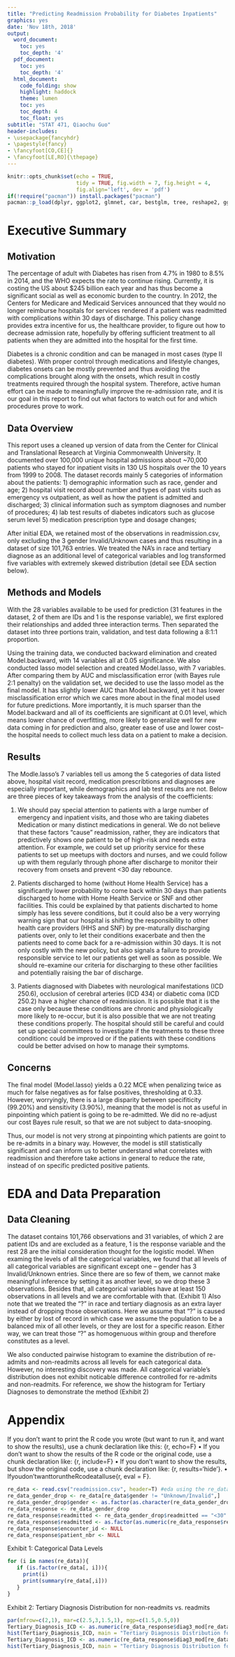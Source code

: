 ```yaml
---
title: "Predicting Readmission Probability for Diabetes Inpatients"
graphics: yes
date: 'Nov 18th, 2018'
output:
  word_document:
    toc: yes
    toc_depth: '4'
  pdf_document:
    toc: yes
    toc_depth: '4'
  html_document:
    code_folding: show
    highlight: haddock
    theme: lumen
    toc: yes
    toc_depth: 4
    toc_float: yes
subtitle: "STAT 471, Qiaochu Guo"
header-includes:
- \usepackage{fancyhdr}
- \pagestyle{fancy}
- \fancyfoot[CO,CE]{}
- \fancyfoot[LE,RO]{\thepage}
---
```


```r
knitr::opts_chunk$set(echo = TRUE, 
                      tidy = TRUE, fig.width = 7, fig.height = 4,
                      fig.align='left', dev = 'pdf')
if(!require("pacman")) install.packages("pacman")
pacman::p_load(dplyr, ggplot2, glmnet, car, bestglm, tree, reshape2, gglasso, pROC)
```

# Executive Summary
## Motivation
The percentage of adult with Diabetes has risen from 4.7% in 1980 to 8.5% in 2014, and the WHO expects the rate to continue rising. Currently, it is costing the US about \$245 billion each year and has thus become a significant social as well as economic burden to the country. In 2012, the Centers for Medicare and Medicaid Services announced that they would no longer reimburse hospitals for services rendered if a patient was readmitted with complications within 30 days of discharge. This policy change provides extra incentive for us, the healthcare provider, to figure out how to decrease admission rate, hopefully by offering sufficient treatment to all patients when they are admitted into the hospital for the first time.

Diabetes is a chronic condition and can be managed in most cases (type II diabetes). With proper control through medications and lifestyle changes, diabetes onsets can be mostly prevented and thus avoiding the complications brought along with the onsets, which result in costly treatments required through the hospital system. Therefore, active human effort can be made to meaningfully improve the re-admission rate, and it is our goal in this report to find out what factors to watch out for and which procedures prove to work.

## Data Overview
This report uses a cleaned up version of data from the Center for Clinical and Translational Research at Virginia Commonwealth University. It documented over 100,000 unique hospital admissions about ~70,000 patients who stayed for inpatient visits in 130 US hospitals over the 10 years from 1999 to 2008. The dataset records mainly 5 categories of information about the patients: 1) demographic information such as race, gender and age; 2) hospital visit record about number and types of past visits such as emergency vs outpatient, as well as how the patient is admitted and discharged; 3) clinical information such as symptom diagnoses and number of procedures; 4) lab test results of diabetes indicators such as glucose serum level 5) medication prescription type and dosage changes;

After initial EDA, we retained most of the observations in readmission.csv, only excluding the 3 gender Invalid/Unknown cases and thus resulting in a dataset of size 101,763 entries. We treated the NA's in race and tertiary diagnose as an additional level of categorical variables and log transformed five variables with extremely skewed distribution (detail see EDA section below).

## Methods and Models

With the 28 variables available to be used for prediction (31 features in the dataset, 2 of them are IDs and 1 is the response variable), we first explored their relationships and added three interaction terms. Then separated the dataset into three portions train, validation, and test data following a 8:1:1 proportion.

Using the training data, we conducted backward elimination and created Model.backward, with 14 variables all at 0.05 significance. We also conducted lasso model selection and created Model.lasso, with 7 variables. After comparing them by AUC and misclassification error (with Bayes rule 2:1 penalty) on the validation set, we decided to use the lasso model as the final model. It has slightly lower AUC than Model.backward, yet it has lower misclassification error which we cares more about in the final model used for future predictions. More importantly, it is much sparser than the Model.backward and all of its coefficients are significant at 0.01 level, which means lower chance of overfitting, more likely to generalize well for new data coming in for prediction and also, greater ease of use and lower cost-- the hospital needs to collect much less data on a patient to make a decision.

## Results
The Modle.lasso's 7 variables tell us among the 5 categories of data listed above, hospital visit record, medication prescribtions and diagnoses are especially important, while demographics and lab test results are not. Below are three pieces of key takeaways from the analysis of the coefficients:

1) We should pay special attention to patients with a large number of emergency and inpatient visits, and those who are taking diabetes Medication or many distinct medications in general. We do not believe that these factors "cause" readmission, rather, they are indicators that predictively shows one patient to be of high-risk and needs extra attention. For example, we could set up priority service for these patients to set up meetups with doctors and nurses, and we could follow up with them regularly through phone after discharge to monitor their recovery from onsets and prevent <30 day rebounce.

2) Patients discharged to home (without Home Health Service) has a significantly lower probability to come back within 30 days than patients discharged to home with Home Health Service or SNF and other facilities. This could be explained by that patients discharted to home simply has less severe conditions, but it could also be a very worrying warning sign that our hospital is shifting the responsibility to other health care providers (HHS and SNF) by pre-maturally discharging patients over, only to let their conditions exacerbate and then the patients need to come back for a re-admission within 30 days. It is not only costly with the new policy, but also signals a failure to provide responsible service to let our patients get well as soon as possible. We should re-examine our criteria for discharging to these other facilities and potentially raising the bar of discharge.

3) Patients diagnosed with Diabetes with neurological manifestations (ICD 250.6), occlusion of cerebral arteries (ICD 434) or diabetic coma (ICD 250.2) have a higher chance of readmission. It is possible that it is the case only because these conditions are chronic and physiologically more likely to re-occur, but it is also possible that we are not treating these conditions properly. The hospital should still be careful and could set up special committees to investigate if the treatments to these three conditionc could be improved or if the patients with these conditions could be better advised on how to manage their symptoms.

## Concerns

The final model (Model.lasso) yields a 0.22 MCE when penalizing twice as much for false negatives as for false positives, thresholding at 0.33. However, worryingly, there is a large disparity between specifiticity (99.20%) and sensitivity (3.90%), meaning that the model is not as useful in pinpointing which patient is going to be re-admitted. We did no re-adjust our cost Bayes rule result, so that we are not subject to data-snooping. 

Thus, our model is not very strong at pinpointing which patients are goint to be re-admits in a binary way. However, the model is still statistically significant and can inform us to better understand what correlates with readmission and therefore take actions in general to reduce the rate, instead of on specific predicted positive patients.

# EDA and Data Preparation
## Data Cleaning
The dataset contains 101,766 observations and 31 variables, of which 2 are patient IDs and are excluded as a feature, 1 is the response variable and the rest 28 are the initial consideration thought for the logistic model. When examing the levels of all the categorical variables, we found that all levels of all categorical variables are significant except one -- gender has 3 Invalid/Unknown entries. Since there are so few of them, we cannot make meaningful inference by setting it as another level, so we drop these 3 observations. Besides that, all categorical variables have at least 150 observations in all levels and we are comfortable with that. (Exhibit 1) Also note that we treated the "?" in race and tertiary diagnosis as an extra layer instead of dropping those observations. Here we assume that "?" is caused by either by lost of record in which case we assume the population to be a balanced mix of all other levels, or they are lost for a specific reason. Either way, we can treat those "?" as homogenuous within group and therefore constitutes as a level.

We also conducted pairwise histogram to examine the distribution of re-admits and non-readmits across all levels for each categorical data. However, no interesting discovery was made. All categorical variable's distribution does not exhibit noticable difference controlled for re-admits and non-readmits. For reference, we show the histogram for Tertiary Diagnoses to demonstrate the method (Exhibit 2)

# Appendix
If you don’t want to print the R code you wrote (but want to run it, and want to show the results), use a chunk declaration like this: {r, echo=F}
• If you don’t want to show the results of the R code or the original code, use a chunk declaration like:
     {r, include=F}
• If you don’t want to show the results, but show the original code, use a chunk declaration like: {r,
results='hide'}.
• Ifyoudon’twanttoruntheRcodeatalluse{r, eval = F}.

```r
re_data <- read.csv("readmission.csv", header=T) #eda using the re_data
re_data_gender_drop <- re_data[re_data$gender != "Unknown/Invalid",]
re_data_gender_drop$gender <- as.factor(as.character(re_data_gender_drop$gender))
re_data_response <- re_data_gender_drop
re_data_response$readmitted <- re_data_gender_drop$readmitted == "<30"
re_data_response$readmitted <- as.factor(as.numeric(re_data_response$readmitted))
re_data_response$encounter_id <- NULL
re_data_response$patient_nbr <- NULL
```

Exhibit 1: Categorical Data Levels 
```r
for (i in names(re_data)){
   if (is.factor(re_data[, i])){
     print(i)
     print(summary(re_data[,i]))
   }
}
```

Exhibit 2: Tertiary Diagnosis Distribution for non-readmits vs. readmits

```r
par(mfrow=c(2,1), mar=c(2.5,3,1.5,1), mgp=c(1.5,0.5,0)) 
Tertiary_Diagnosis_ICD <- as.numeric(re_data_response$diag3_mod[re_data_response$readmitted=="0"])
hist(Tertiary_Diagnosis_ICD, main = "Tertiary Diagnosis Distribution for non-readmits")
Tertiary_Diagnosis_ICD <- as.numeric(re_data_response$diag3_mod[re_data_response$readmitted=="1"])
hist(Tertiary_Diagnosis_ICD, main = "Tertiary Diagnosis Distribution for Readmits")
```

